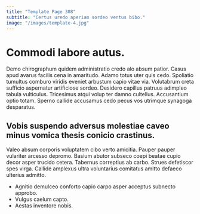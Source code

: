 ```yaml
---
title: "Template Page 308"
subtitle: "Certus uredo aperiam sordeo ventus bibo."
image: "/images/template-4.jpg"
---
```


# Commodi labore autus.

Demo chirographum quidem administratio credo alo absum patior. Casus apud avarus facilis cena in amaritudo. Adamo totus uter quis cedo.
Spoliatio tumultus comburo viridis eveniet arbustum capio vitae via. Volutabrum creta sufficio aspernatur artificiose sordeo. Desidero capillus patruus adimpleo tabula vulticulus.
Tricesimus atqui volup ter damno cultellus. Accusantium optio totam. Sperno callide accusamus cedo pecus vos utrimque synagoga desparatus.

## Vobis suspendo adversus molestiae caveo minus vomica thesis conicio crastinus.

Valeo absum corporis voluptatem cibo verto amicitia. Pauper pauper vulariter arcesso depromo. Basium abutor subseco coepi beatae cupio decor asper trucido cetera.
Tabernus correptius ab carbo. Strues defetiscor spes virga. Callide amplexus ultra voluntarius comitatus amitto defaeco ulterius admitto.

* Agnitio demulceo conforto capio carpo asper acceptus subnecto approbo.
* Vulgus caelum capto.
* Aestas inventore nobis.
